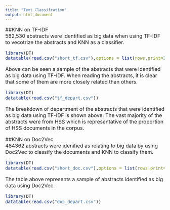 ```yaml
---
title: "Text Classifcation"
output: html_document
---
```

<font size="3">
##KNN on TF-IDF  
582,530 abstracts were identified as big data when using TF-IDF to vecotrize the abstracts and KNN as a classifier. 
```r
library(DT)
datatable(read.csv("short_tf.csv"),options = list(rows.print=3)) 
```
Above can be seen a sample of the abstracts that were identified as big data using TF-IDF. When reading the abstracts, it is clear that some of them are more closely related than others.  
```r
library(DT)
datatable(read.csv("tf_depart.csv"))
```
The breakdown of department of the abstracts that were identified as big data using TF-IDF is shown above. The vast majority of the abstracts were from HSS which is representative of the proportion of HSS documents in the corpus.   

##KNN on Doc2Vec  
484362 abstracts were idenified as relating to big data by using Doc2Vec to classify the documents and KNN to classify them. 
```r
library(DT)
datatable(read.csv("short_doc.csv"),options = list(rows.print=3)) 
```
The table above represents a sample of abstracts identified as big data using Doc2Vec. 
```r
library(DT)
datatable(read.csv("doc_depart.csv"))
```

